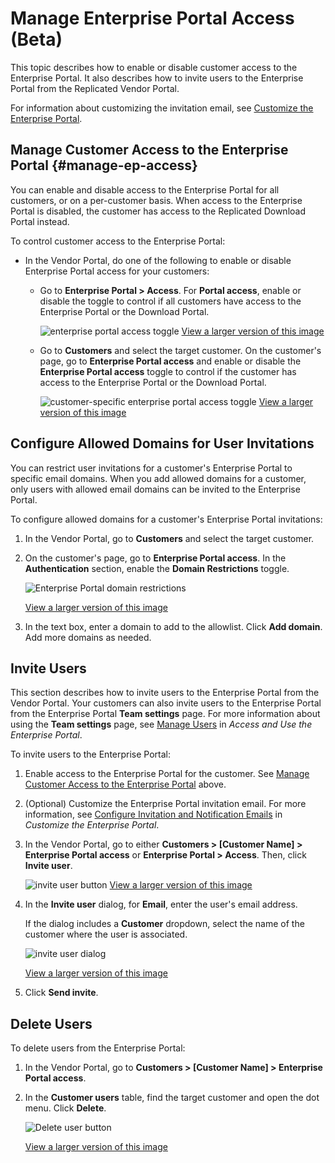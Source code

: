 # Manage Enterprise Portal Access (Beta)

This topic describes how to enable or disable customer access to the Enterprise Portal. It also describes how to invite users to the Enterprise Portal from the Replicated Vendor Portal.

For information about customizing the invitation email, see [Customize the Enterprise Portal](enterprise-portal-configure).

## Manage Customer Access to the Enterprise Portal {#manage-ep-access}

You can enable and disable access to the Enterprise Portal for all customers, or on a per-customer basis. When access to the Enterprise Portal is disabled, the customer has access to the Replicated Download Portal instead.

To control customer access to the Enterprise Portal:

* In the Vendor Portal, do one of the following to enable or disable Enterprise Portal access for your customers:
   
   * Go to **Enterprise Portal > Access**. For **Portal access**, enable or disable the toggle to control if all customers have access to the Enterprise Portal or the Download Portal.

      ![enterprise portal access toggle](/images/enterprise-portal-access-toggle.png)
      [View a larger version of this image](/images/enterprise-portal-access-toggle.png)
   
   * Go to **Customers** and select the target customer. On the customer's page, go to **Enterprise Portal access** and enable or disable the **Enterprise Portal access** toggle to control if the customer has access to the Enterprise Portal or the Download Portal.

      ![customer-specific enterprise portal access toggle](/images/customer-enterprise-portal-access-toggle.png)
      [View a larger version of this image](/images/customer-enterprise-portal-access-toggle.png)

## Configure Allowed Domains for User Invitations

You can restrict user invitations for a customer's Enterprise Portal to specific email domains. When you add allowed domains for a customer, only users with allowed email domains can be invited to the Enterprise Portal.

To configure allowed domains for a customer's Enterprise Portal invitations:

1. In the Vendor Portal, go to **Customers** and select the target customer.

1. On the customer's page, go to **Enterprise Portal access**. In the **Authentication** section, enable the **Domain Restrictions** toggle.

   ![Enterprise Portal domain restrictions](/images/enterprise-portal-domain-restrictions.png)

   [View a larger version of this image](/images/enterprise-portal-domain-restrictions.png)

1. In the text box, enter a domain to add to the allowlist. Click **Add domain**. Add more domains as needed.

## Invite Users

This section describes how to invite users to the Enterprise Portal from the Vendor Portal. Your customers can also invite users to the Enterprise Portal from the Enterprise Portal **Team settings** page. For more information about using the **Team settings** page, see [Manage Users](enterprise-portal-use#manage-users) in _Access and Use the Enterprise Portal_.

To invite users to the Enterprise Portal:

1. Enable access to the Enterprise Portal for the customer. See [Manage Customer Access to the Enterprise Portal](#manage-ep-access) above.

1. (Optional) Customize the Enterprise Portal invitation email. For more information, see [Configure Invitation and Notification Emails](enterprise-portal-configure#configure-customer-emails) in _Customize the Enterprise Portal_.

1. In the Vendor Portal, go to either **Customers > [Customer Name] > Enterprise Portal access** or **Enterprise Portal > Access**. Then, click **Invite user**.

    ![invite user button](/images/vendor-portal-enterprise-portal-invite-user.png)
    [View a larger version of this image](/images/vendor-portal-enterprise-portal-invite-user.png)

1. In the **Invite user** dialog, for **Email**, enter the user's email address.

    If the dialog includes a **Customer** dropdown, select the name of the customer where the user is associated.

    ![invite user dialog](/images/enterprise-portal-invite-user-dialog.png)
    
    [View a larger version of this image](/images/enterprise-portal-invite-user-dialog.png)

1. Click **Send invite**.

## Delete Users

To delete users from the Enterprise Portal:

1. In the Vendor Portal, go to **Customers > [Customer Name] > Enterprise Portal access**.

1. In the **Customer users** table, find the target customer and open the dot menu. Click **Delete**.

   ![Delete user button](/images/enterprise-portal-delete-user.png)

   [View a larger version of this image](/images/enterprise-portal-delete.png)